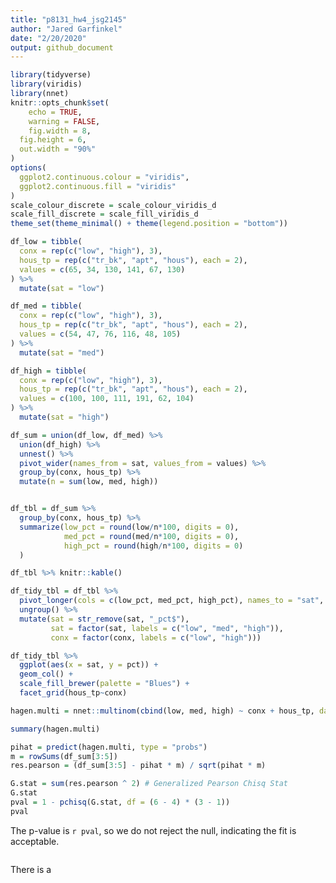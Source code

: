 ```yaml
---
title: "p8131_hw4_jsg2145"
author: "Jared Garfinkel"
date: "2/20/2020"
output: github_document
---
```


```r
library(tidyverse)
library(viridis)
library(nnet)
knitr::opts_chunk$set(
	echo = TRUE,
	warning = FALSE,
	fig.width = 8, 
  fig.height = 6,
  out.width = "90%"
)
options(
  ggplot2.continuous.colour = "viridis",
  ggplot2.continuous.fill = "viridis"
)
scale_colour_discrete = scale_colour_viridis_d
scale_fill_discrete = scale_fill_viridis_d
theme_set(theme_minimal() + theme(legend.position = "bottom"))
```

```r
df_low = tibble(
  conx = rep(c("low", "high"), 3),
  hous_tp = rep(c("tr_bk", "apt", "hous"), each = 2),
  values = c(65, 34, 130, 141, 67, 130)
) %>% 
  mutate(sat = "low") 

df_med = tibble(
  conx = rep(c("low", "high"), 3),
  hous_tp = rep(c("tr_bk", "apt", "hous"), each = 2),
  values = c(54, 47, 76, 116, 48, 105)
) %>% 
  mutate(sat = "med")

df_high = tibble(
  conx = rep(c("low", "high"), 3),
  hous_tp = rep(c("tr_bk", "apt", "hous"), each = 2),
  values = c(100, 100, 111, 191, 62, 104)
) %>% 
  mutate(sat = "high")

df_sum = union(df_low, df_med) %>% 
  union(df_high) %>% 
  unnest() %>% 
  pivot_wider(names_from = sat, values_from = values) %>% 
  group_by(conx, hous_tp) %>% 
  mutate(n = sum(low, med, high))


df_tbl = df_sum %>% 
  group_by(conx, hous_tp) %>% 
  summarize(low_pct = round(low/n*100, digits = 0),
            med_pct = round(med/n*100, digits = 0),
            high_pct = round(high/n*100, digits = 0)
  )
```

```r
df_tbl %>% knitr::kable()
```

```r
df_tidy_tbl = df_tbl %>% 
  pivot_longer(cols = c(low_pct, med_pct, high_pct), names_to = "sat", values_to = "pct") %>% 
  ungroup() %>% 
  mutate(sat = str_remove(sat, "_pct$"),
         sat = factor(sat, labels = c("low", "med", "high")),
         conx = factor(conx, labels = c("low", "high")))
```


```r
df_tidy_tbl %>% 
  ggplot(aes(x = sat, y = pct)) +
  geom_col() +
  scale_fill_brewer(palette = "Blues") +
  facet_grid(hous_tp~conx)
```

```r
hagen.multi = nnet::multinom(cbind(low, med, high) ~ conx + hous_tp, data = df_sum)

summary(hagen.multi)
```

```r
pihat = predict(hagen.multi, type = "probs") 
m = rowSums(df_sum[3:5])
res.pearson = (df_sum[3:5] - pihat * m) / sqrt(pihat * m)
```

```r
G.stat = sum(res.pearson ^ 2) # Generalized Pearson Chisq Stat
G.stat
pval = 1 - pchisq(G.stat, df = (6 - 4) * (3 - 1))
pval
```


The p-value is `r pval`, so we do not reject the null, indicating the fit is acceptable.

```r


```

There is a 

